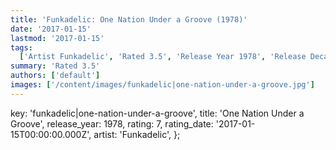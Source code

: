 ```yaml
---
title: 'Funkadelic: One Nation Under a Groove (1978)'
date: '2017-01-15'
lastmod: '2017-01-15'
tags:
  ['Artist Funkadelic', 'Rated 3.5', 'Release Year 1978', 'Release Decade 1970']
summary: 'Rated 3.5'
authors: ['default']
images: ['/content/images/funkadelic|one-nation-under-a-groove.jpg']
---
```


  key: 'funkadelic|one-nation-under-a-groove',
  title: 'One Nation Under a Groove',
  release_year: 1978,
  rating: 7,
  rating_date: '2017-01-15T00:00:00.000Z',
  artist: 'Funkadelic',
};

<MusicRating data={data} />
